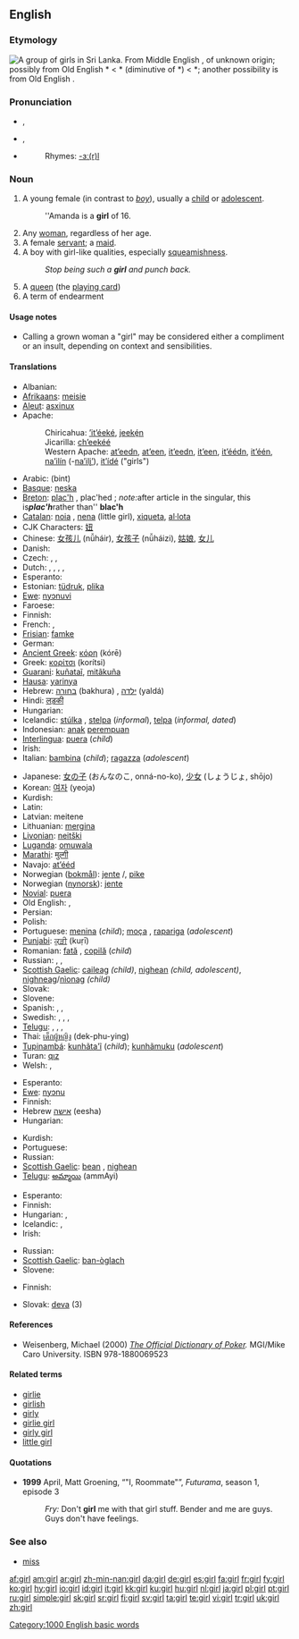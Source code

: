 {{wikipedia|dab=girl (disambiguation)|girl}}
==English==

{{rank|wish|gone|times|334|girl|during|several|either}}

===Etymology===
[[Image:Tamil girls group.jpg|thumb|right|A group of girls in Sri Lanka.]]
From Middle English {{term|gyrle||child of either sex}}, of unknown origin; possibly from Old English *{{term||gyrele}} < {{PG.}} *{{term||gurwilon-}} (diminutive of *{{term||gurwjoz}}) < {{PIE.}} *{{term||ghwrgh-}}; another possibility is from Old English {{term|gierela||garment}}.

===Pronunciation===
*{{a|RP}} {{IPA|/gɜːl/}}, {{SAMPA|/g3:l/}}
*{{a|US}} {{IPA|/gɝl/}}, {{SAMPA|/g3`l/}}
*{{audio|en-us-girl.ogg|Audio (US)}}
*:Rhymes: [[Rhymes:English:-ɜː(r)l|-ɜː(r)l]]

===Noun===
{{wikipedia}}
{{en-noun}}

# A young female (in contrast to ''[[boy]]''), usually a [[child]] or [[adolescent]].
#: ''Amanda is a '''girl''' of 16.
# Any [[woman]], regardless of her age.
# A female [[servant]]; a [[maid]].
# A boy with girl-like qualities, especially [[squeamishness]].
#: ''Stop being such a '''girl''' and punch back.''
# A [[queen]] (the [[playing card]])
# A term of endearment


====Usage notes====
* {{sense|any woman, regardless of her age}} Calling a grown woman a "girl" may be considered either a compliment or an insult, depending on context and sensibilities.

====Translations====
{{trans-top|female child}}
* Albanian: {{t+|sq|vajzë|xs=Albanian}}
* [[Afrikaans]]: [[meisie]]
* [[Aleut]]: [[asxinux]]
* Apache:
*: Chiricahua: [[’it’éeké]], [[jeekȩ́n]]
*: Jicarilla: [[ch’eekéé]]
*: Western Apache: [[at’eedn]], [[at’een]], [[it’eedn]], [[it’een]], [[it’éédn]], [[it’één]], [[na’ilín]] (-[[na’ilį’]]), [[it’ídé]] ("girls")
* Arabic: {{ARchar|[[بنت]]}} (bint) {{f}}
* [[Basque]]: [[neska]]
* [[Breton]]: [[plac'h]] {{f}}, plac'hed {{p}}; ''note: ''after article in the singular, this is'' '''plac'h''' ''rather than'' '''blac'h'''
* [[Catalan]]: [[noia]] {{f}}, [[nena]] {{f}} (little girl), [[xiqueta]], [[al·lota]] {{f}}
* CJK Characters: [[妞]]
* Chinese: [[女孩儿]] (nǚháir), [[女孩子]] (nǚháizi), [[姑娘]], [[女儿]]
* Danish: {{t+|da|pige|c}}
* Czech: {{t-|cs|holka|f}}, {{t-|cs|děvče|n}}, {{t-|cs|dívka|f}}
* Dutch: {{t+|nl|meisje|n}}, {{t-|nl|meid|f}}, {{t-|nl|meidje|n}}, {{t-|nl|griet|f}}, {{t-|nl|grietje|n}}
* Esperanto: {{t-|eo|knabino|xs=Esperanto}}
* Estonian: [[tüdruk]], [[plika]]
* [[Ewe]]: [[nyɔnuvi]]
* Faroese: {{t+|fo|genta|f|xs=Faroese}}
* Finnish: {{t+|fi|tyttö}}
* French: {{t+|fr|fille|f}}, {{t-|fr|jeune fille|f}}
* [[Frisian]]: [[famke]] {{n}}
* German: {{t+|de|Mädchen|n}}
* [[Ancient Greek]]: [[κόρη]] (kórē) {{f}}
* Greek: [[κορίτσι]] (korítsi) {{n}}
* [[Guarani]]: [[kuñataĩ]], [[mitãkuña]]
* [[Hausa]]: [[yarinya]]
* Hebrew: [[בחורה]] (bakhura) {{f}}, [[ילדה]] (yaldá) {{f}}
* Hindi: [[लड़की]] {{unicode|(ləṛki)}} {{f}}
* Hungarian: {{t+|hu|lány}}
* Icelandic: [[stúlka]] {{f}}, [[stelpa]] {{f}} (''informal''), [[telpa]] {{f}} (''informal, dated'')
* Indonesian: [[anak]] [[perempuan]]
* [[Interlingua]]: [[puera]] (''child'')
* Irish: {{t-|ga|cailín|xs=Irish}}
* Italian: [[bambina]] {{f}} (''child''); [[ragazza]] {{f}} (''adolescent'')
{{trans-mid}}
* Japanese: [[女の子]] (おんなのこ, onná-no-ko), [[少女]] (しょうじょ, shōjo)
* Korean: [[여자]] (yeoja)
* Kurdish: {{KUchar|[[کچ]]}}
* Latin: {{t+|la|puella|f}}
* Latvian: meitene {{f}}
* Lithuanian: [[mergina]] {{f}}
* [[Livonian]]: [[neitški]]
* [[Luganda]]: [[omuwala]]
* [[Marathi]]: [[मुल्गी]]
* Navajo: [[at’ééd]]
* Norwegian ([[bokmål]]): [[jente]] {{m}}/{{f}}, [[pike]] {{m}}
* Norwegian ([[nynorsk]]): [[jente]] {{f}}
* [[Novial]]: [[puera]]
* Old English: {{t-|ang|mægþ|f|xs=Old English}}, {{t-|ang|mægdenċild|n|xs=Old English}}
* Persian: {{t+|fa|دختر|tr=dokhtar|sc=FAchar|xs=Persian}}
* Polish: {{t+|pl|dziewczyna|f}}
* Portuguese: [[menina]] {{f}} (''child''); [[moça]] {{f}}, [[rapariga]] {{f}} (''adolescent'')
* [[Punjabi]]: [[ਕੁੜੀ]] (kuṛī)
* Romanian: [[fată]] {{f}}, [[copilă]] {{f}} (''child'')
* Russian: {{t+|ru|девчонка|f|tr=devčónka|sc=Cyrl}}, {{t+|ru|девочка|f|tr=dévočka|sc=Cyrl}}, {{t+|ru|девушка|f|tr=dévuška|sc=Cyrl}}
* [[Scottish Gaelic]]: [[caileag]] {{f}} ''(child)'', [[nighean]] {{f}} ''(child, adolescent)'', [[nighneag]]/[[nìonag]] {{f}} ''(child)''
* Slovak: {{t+|sk|dievča|n}}
* Slovene: {{t+|sl|dekle|n}}
* Spanish: {{t+|es|niño|f|alt=niña}}, {{t+|es|muchacho|f|alt=muchacha}}, {{t+|es|chico|f|alt=chica}}
* Swedish: {{t+|sv|flicka|c}}, {{t+|sv|tjej|c}}, {{t-|sv|jänta|c}}, {{t-|sv|tös|c}}
* [[Telugu]]: {{t|te|sc=Telu|అమ్మాయి|tr=ammaayi}}, {{t|te|sc=Telu|కన్య|tr=kanya}}, {{t|te|sc=Telu|బాలిక|tr=bAlika}}, {{t|te|sc=Telu|పిల్ల|tr=pilla}}
* Thai: [[เด็กผู้หญิง]] (dek-phu-ying)
* [[Tupinambá]]: [[kunhãta'ĩ]] (''child''); [[kunhãmuku]] (''adolescent'')
* Turan: [[qız]]
* Welsh: {{t-|cy|bachgennes|f|xs=Welsh}}, {{t-|cy|geneth|f|xs=Welsh}}
{{trans-bottom}}

{{trans-top|woman}}
* Esperanto: {{t-|eo|virino|xs=Esperanto}}
* [[Ewe]]: [[nyɔnu]]
* Finnish: {{t|fi|tyttö}}
* Hebrew [[אישה]] (eesha) {{f}}
* Hungarian: {{t+|hu|nő}}
{{trans-mid}}
* Kurdish: {{t-|ku|ژن|sc=KUchar}}
* Portuguese: {{t-|pt|mulher|f}}
* Russian: {{t+|ru|девушка|f|tr=dévuška|sc=Cyrl}}
* [[Scottish Gaelic]]: [[bean]] {{f}}, [[nighean]] {{f}}
* [[Telugu]]: [[అమ్మాయి]] (ammAyi)
{{trans-bottom}}

{{trans-top|female servant}}
* Esperanto: {{t-|eo|servistino|xs=Esperanto}}
* Finnish: {{t|fi|piika}}
* Hungarian: {{t+|hu|szolga}}, {{t-|hu|szolgálónő}}
* Icelandic: {{t-|is|þerna|f}}, {{t-|is|þjónustustúlka|f}}
* Irish: {{t-|ga|cailín|m|xs=Irish}}
{{trans-mid}}
* Russian: {{t-|ru|служанка|f|tr=sluzhánka|sc=Cyrl}}
* [[Scottish Gaelic]]: [[ban-òglach]] {{f}}
* Slovene: {{t+|sl|dekla|f}}
{{trans-bottom}}

{{trans-top|boy with girl-like qualities}}
* Finnish: {{t|fi|likka}}
{{trans-mid}}
{{trans-bottom}}

{{ttbc-top}}
*Slovak: [[deva]] {{f}} (3)
{{ttbc-bottom}}

====References====

*Weisenberg, Michael (2000) ''[http://www.poker1.com/mcu/pokerdictionary/mculib_dictionary_info.asp The Official Dictionary of Poker].''  MGI/Mike Caro University.  ISBN 978-1880069523

====Related terms====
*[[girlie]]
*[[girlish]]
*[[girly]]
*[[girlie girl]]
*[[girly girl]]
*[[little girl]]

====Quotations====
*'''1999''' April, Matt Groening, “"I, Roommate"”, ''Futurama'', season 1, episode 3
*: ''Fry:'' Don't '''girl''' me with that girl stuff. Bender and me are guys. Guys don't have feelings.

===See also===
*[[miss]]

[[Category:1000 English basic words]]

[[af:girl]]
[[am:girl]]
[[ar:girl]]
[[zh-min-nan:girl]]
[[da:girl]]
[[de:girl]]
[[es:girl]]
[[fa:girl]]
[[fr:girl]]
[[fy:girl]]
[[ko:girl]]
[[hy:girl]]
[[io:girl]]
[[id:girl]]
[[it:girl]]
[[kk:girl]]
[[ku:girl]]
[[hu:girl]]
[[nl:girl]]
[[ja:girl]]
[[pl:girl]]
[[pt:girl]]
[[ru:girl]]
[[simple:girl]]
[[sk:girl]]
[[sr:girl]]
[[fi:girl]]
[[sv:girl]]
[[ta:girl]]
[[te:girl]]
[[vi:girl]]
[[tr:girl]]
[[uk:girl]]
[[zh:girl]]